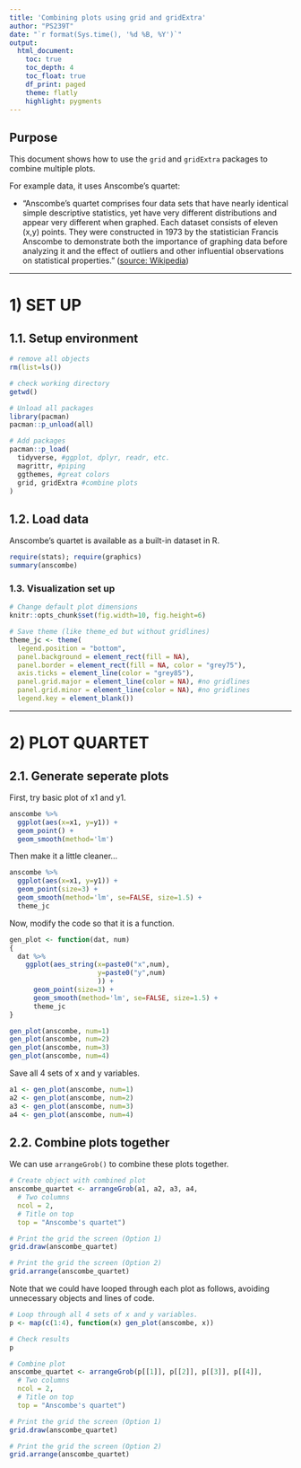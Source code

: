 ```yaml
---
title: 'Combining plots using grid and gridExtra'
author: "PS239T"
date: "`r format(Sys.time(), '%d %B, %Y')`"
output:
  html_document:
    toc: true
    toc_depth: 4
    toc_float: true
    df_print: paged
    theme: flatly
    highlight: pygments
---
```


## Purpose

This document shows how to use the `grid` and `gridExtra` packages to combine multiple plots. 

For example data, it uses Anscombe's quartet: 

* "Anscombe's quartet comprises four data sets that have nearly identical simple descriptive statistics, yet have very different distributions and appear very different when graphed. Each dataset consists of eleven (x,y) points. They were constructed in 1973 by the statistician Francis Anscombe to demonstrate both the importance of graphing data before analyzing it and the effect of outliers and other influential observations on statistical properties." ([source: Wikipedia](https://en.wikipedia.org/wiki/Anscombe's_quartet))


**********************************************************

# 1) SET UP

## 1.1. Setup environment

```r
# remove all objects
rm(list=ls())

# check working directory
getwd()

# Unload all packages 
library(pacman)
pacman::p_unload(all)

# Add packages 
pacman::p_load(
  tidyverse, #ggplot, dplyr, readr, etc.
  magrittr, #piping
  ggthemes, #great colors
  grid, gridExtra #combine plots
)
```

## 1.2. Load data 

Anscombe's quartet is available as a built-in dataset in R. 

```r
require(stats); require(graphics)
summary(anscombe)
```

### 1.3. Visualization set up  

```r
# Change default plot dimensions
knitr::opts_chunk$set(fig.width=10, fig.height=6)

# Save theme (like theme_ed but without gridlines) 
theme_jc <- theme(
  legend.position = "bottom",
  panel.background = element_rect(fill = NA),
  panel.border = element_rect(fill = NA, color = "grey75"),
  axis.ticks = element_line(color = "grey85"),
  panel.grid.major = element_line(color = NA), #no gridlines
  panel.grid.minor = element_line(color = NA), #no gridlines
  legend.key = element_blank())
```


**********************************************************

# 2) PLOT QUARTET

## 2.1. Generate seperate plots 

First, try basic plot of x1 and y1. 
```r
anscombe %>% 
  ggplot(aes(x=x1, y=y1)) + 
  geom_point() + 
  geom_smooth(method='lm')
```

Then make it a little cleaner... 
```r
anscombe %>% 
  ggplot(aes(x=x1, y=y1)) + 
  geom_point(size=3) + 
  geom_smooth(method='lm', se=FALSE, size=1.5) + 
  theme_jc
```

Now, modify the code so that it is a function.
```r
gen_plot <- function(dat, num)
{
  dat %>% 
    ggplot(aes_string(x=paste0("x",num), 
                      y=paste0("y",num)
                      )) + 
      geom_point(size=3) + 
      geom_smooth(method='lm', se=FALSE, size=1.5) + 
      theme_jc
}

gen_plot(anscombe, num=1)
gen_plot(anscombe, num=2)
gen_plot(anscombe, num=3)
gen_plot(anscombe, num=4)
```

Save all 4 sets of x and y variables. 
```r
a1 <- gen_plot(anscombe, num=1)
a2 <- gen_plot(anscombe, num=2)
a3 <- gen_plot(anscombe, num=3)
a4 <- gen_plot(anscombe, num=4)
```


## 2.2. Combine plots together 

We can use `arrangeGrob()` to combine these plots together. 
```r
# Create object with combined plot 
anscombe_quartet <- arrangeGrob(a1, a2, a3, a4,
  # Two columns
  ncol = 2,
  # Title on top
  top = "Anscombe's quartet")

# Print the grid the screen (Option 1)
grid.draw(anscombe_quartet)

# Print the grid the screen (Option 2)
grid.arrange(anscombe_quartet)
```



Note that we could have looped through each plot as follows, avoiding unnecessary objects and lines of code. 
```r
# Loop through all 4 sets of x and y variables. 
p <- map(c(1:4), function(x) gen_plot(anscombe, x))

# Check results
p

# Combine plot 
anscombe_quartet <- arrangeGrob(p[[1]], p[[2]], p[[3]], p[[4]],
  # Two columns
  ncol = 2,
  # Title on top
  top = "Anscombe's quartet")

# Print the grid the screen (Option 1)
grid.draw(anscombe_quartet)

# Print the grid the screen (Option 2)
grid.arrange(anscombe_quartet)
```
